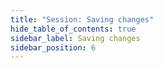 ```yaml
---
title: "Session: Saving changes"
hide_table_of_contents: true
sidebar_label: Saving changes
sidebar_position: 6
---
```





<LanguageSwitcher supportedLanguages={supportedLanguages} />

<LanguageContent language="csharp">
   <SavingChangesCsharp />
</LanguageContent>

<LanguageContent language="java">
   <SavingChangesJava />
</LanguageContent>

<LanguageContent language="python">
   <SavingChangesPython />
</LanguageContent>

<LanguageContent language="php">
   <SavingChangesPhp />
</LanguageContent>

<LanguageContent language="nodejs">
   <SavingChangesNodejs />
</LanguageContent>


<!---
### Transactions
- [Transaction Support](../../client-api/faq/transaction-support)
- [Cluster Transactions](../../server/clustering/cluster-transactions)

### Session
- [What is a Session and How Does it Work](../../client-api/session/what-is-a-session-and-how-does-it-work)
- [Opening a Session](../../client-api/session/opening-a-session)
- [Deleting Entities](../../client-api/session/deleting-entities)
- [Loading Entities](../../client-api/session/loading-entities)

### Querying
- [Query Overview](../../client-api/session/querying/how-to-query)
- [Basics](../../indexes/querying/query-index)

### Document Store
- [What is a Document Store](../../client-api/what-is-a-document-store)


-->